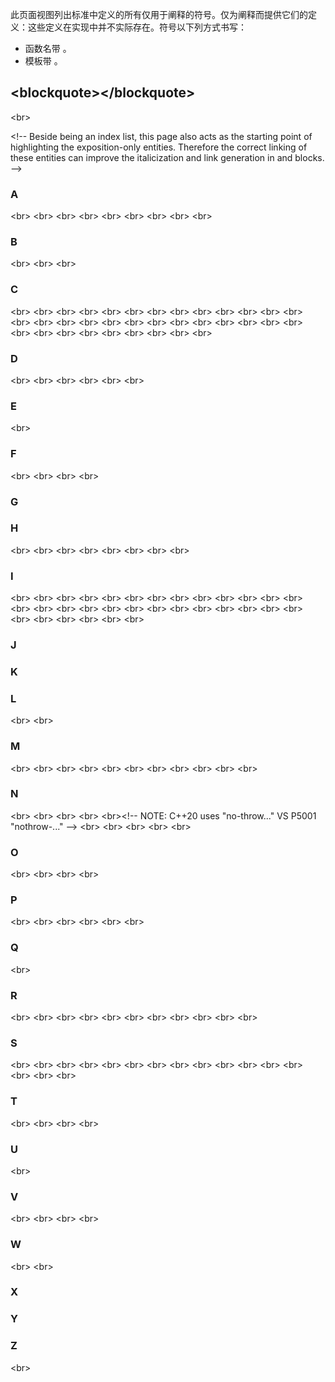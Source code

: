 {{title|仅用于阐释的符号索引}}
{{cpp/symbol index/navbar}}


此页面视图列出标准中定义的所有仅用于阐释的符号。仅为阐释而提供它们的定义：这些定义在实现中并不实际存在。符号以下列方式书写：
* 函数名带 {{tt|()}}。
* 模板带 {{tt|&lt;&gt;}}。

==&lt;blockquote&gt;{{tt|[[#A|A]]  [[#B|B]]  [[#C|C]]  [[#D|D]]  [[#E|E]]  [[#F|F]]  [[#G|G]]  [[#H|H]]  [[#I|I]]  [[#J|J]]  [[#K|K]]  [[#L|L]]  [[#M|M]]  [[#N|N]]  [[#O|O]]  [[#P|P]]  [[#Q|Q]]  [[#R|R]]  [[#S|S]]  [[#T|T]]  [[#U|U]]  [[#V|V]]  [[#W|W]]  [[#X|X]]  [[#Y|Y]]  [[#Z|Z]]}}&lt;/blockquote&gt;==
&lt;br&gt;

{{todo|链接下列符号到它们的相应页面。此符号列表可能不精确：可能缺少一些符号，而且列表中的一些符号可能不值得链接进来。}}
&lt;!-- Beside being an index list, this page also acts as the starting point of highlighting the exposition-only entities. Therefore the correct linking of these entities can improve the italicization and link generation in {{c}} and {{dcl}} blocks. --&gt;

===A===
{{tti|advanceable&lt;&gt;}}&lt;br&gt;
{{tti|all-bidirectional&lt;&gt;}}&lt;br&gt;
{{tti|all-forward&lt;&gt;}}&lt;br&gt;
{{tti|all-random-access&lt;&gt;}}&lt;br&gt;
{{tti|always-true&lt;&gt;}}&lt;br&gt;
{{tti|as-lvalue&lt;&gt;()}}&lt;br&gt;
{{tti|atexit-handler}}&lt;br&gt;
{{tti|await-suspend-result&lt;&gt;}}&lt;br&gt;
{{tti|awaitable-sender&lt;&gt;}}&lt;br&gt;

===B===
{{tti|bidirectional-common&lt;&gt;}}&lt;br&gt;
{{tti|bitmask}}&lt;br&gt;
{{lti|cpp/concepts/boolean-testable|boolean-testable&lt;&gt;}}&lt;br&gt;

===C===
{{tti|c-atexit-handler}}&lt;br&gt;
{{tti|c-compare-pred}}&lt;br&gt;
{{tti|callable&lt;&gt;}}&lt;br&gt;
{{tti|can-reference&lt;&gt;}}&lt;br&gt;
{{tti|cartesian-is-sized-sentinel&lt;&gt;}}&lt;br&gt;
{{tti|cartesian-product-common-arg&lt;&gt;}}&lt;br&gt;
{{tti|cartesian-product-is-bidirectional&lt;&gt;}}&lt;br&gt;
{{tti|cartesian-product-is-common&lt;&gt;}}&lt;br&gt;
{{tti|cartesian-product-is-random-access&lt;&gt;}}&lt;br&gt;
{{tti|cartesian-product-is-sized&lt;&gt;}}&lt;br&gt;
{{tti|class-type&lt;&gt;}}&lt;br&gt;
{{tti|compare-pred}}&lt;br&gt;
{{tti|compares-as&lt;&gt;}}&lt;br&gt;
{{tti|comparison-common-type-with&lt;&gt;}}&lt;br&gt;
{{tti|compatible-joinable-ranges&lt;&gt;}}&lt;br&gt;
{{tti|completion-signature&lt;&gt;}}&lt;br&gt;
{{tti|completion-tag&lt;&gt;}}&lt;br&gt;
{{tti|concat-indirectly-readable&lt;&gt;}}&lt;br&gt;
{{tti|concat-is-bidirectional&lt;&gt;}}&lt;br&gt;
{{tti|concat-is-random-access&lt;&gt;}}&lt;br&gt;
{{tti|concatable&lt;&gt;}}&lt;br&gt;
{{tti|cond-value-type&lt;&gt;}}&lt;br&gt;
{{tti|const-formattable-range&lt;&gt;}}&lt;br&gt;
{{tti|constant-iterator&lt;&gt;}}&lt;br&gt;
{{tti|constexpr-wrapper-like&lt;&gt;}}&lt;br&gt;
{{lti|cpp/ranges/to|container-compatible-range&lt;&gt;}}&lt;br&gt;
{{tti|container-insertable&lt;&gt;}}&lt;br&gt;
{{tti|container-inserter&lt;&gt;}}&lt;br&gt;
{{tti|convertible-to-non-slicing&lt;&gt;}}&lt;br&gt;
{{tti|converts-from-any-cvref&lt;&gt;}}&lt;br&gt;
{{tti|cpp17-bidirectional-iterator&lt;&gt;}}&lt;br&gt;
{{tti|cpp17-forward-iterator&lt;&gt;}}&lt;br&gt;
{{tti|cpp17-input-iterator&lt;&gt;}}&lt;br&gt;
{{tti|cpp17-iterator&lt;&gt;}}&lt;br&gt;
{{tti|cpp17-random-access-iterator&lt;&gt;}}&lt;br&gt;

===D===
{{tti|decay-copy&lt;&gt;()}}&lt;br&gt;
{{tti|decays-to&lt;&gt;}}&lt;br&gt;
{{tti|decrementable&lt;&gt;}}&lt;br&gt;
{{tti|dereferenceable&lt;&gt;}}&lt;br&gt;
{{tti|different-from&lt;&gt;}}&lt;br&gt;
{{tti|div-ceil&lt;&gt;()}}&lt;br&gt;

===E===
{{tti|enable-sender&lt;&gt;}}&lt;br&gt;

===F===
{{tti|fmt-maybe-const&lt;&gt;}}&lt;br&gt;
{{tti|format-arg-store&lt;&gt;}}&lt;br&gt;
{{tti|formattable-with&lt;&gt;}}&lt;br&gt;
{{tti|forwarding-query&lt;&gt;}}&lt;br&gt;

===G===

===H===
{{tti|has-arrow&lt;&gt;}}&lt;br&gt;
{{tti|has-as-awaitable&lt;&gt;}}&lt;br&gt;
{{tti|has-completions&lt;&gt;}}&lt;br&gt;
{{tti|has-elem-type&lt;&gt;}}&lt;br&gt;
{{tti|has-member-element-type&lt;&gt;}}&lt;br&gt;
{{tti|has-member-value-type&lt;&gt;}}&lt;br&gt;
{{tti|has-query&lt;&gt;}}&lt;br&gt;
{{tti|has-tuple-element&lt;&gt;}}&lt;br&gt;

===I===
{{tti|in-matrix&lt;&gt;}}&lt;br&gt;
{{tti|in-object&lt;&gt;}}&lt;br&gt;
{{tti|in-vector&lt;&gt;}}&lt;br&gt;
{{tti|index-pair-like&lt;&gt;}}&lt;br&gt;
{{tti|index-type}}&lt;br&gt;
{{tti|indirect-value-t&lt;&gt;}}&lt;br&gt;
{{tti|indirectly-binary-left-foldable&lt;&gt;}}&lt;br&gt;
{{tti|indirectly-binary-right-foldable&lt;&gt;}}&lt;br&gt;
{{tti|inout-matrix&lt;&gt;}}&lt;br&gt;
{{tti|inout-object&lt;&gt;}}&lt;br&gt;
{{tti|inout-vector&lt;&gt;}}&lt;br&gt;
{{tti|input-iterator&lt;&gt;}}&lt;br&gt;
{{tti|insert-return-type&lt;&gt;}}&lt;br&gt;
{{tti|integer-like-with-usable-difference-type&lt;&gt;}}&lt;br&gt;
{{tti|integral-constant-like&lt;&gt;}}&lt;br&gt;
{{tti|is-awaitable&lt;&gt;}}&lt;br&gt;
{{tti|is-awaiter&lt;&gt;}}&lt;br&gt;
{{tti|is-callable-from&lt;&gt;}}&lt;br&gt;
{{tti|is-default-initializable&lt;&gt;}}&lt;br&gt;
{{tti|is-derived-from-optional&lt;&gt;}}&lt;br&gt;
{{tti|is-derived-from-view-interface&lt;&gt;}}&lt;br&gt;
{{tti|is-extents&lt;&gt;}}&lt;br&gt;
{{tti|is-initializer-list&lt;&gt;}}&lt;br&gt;
{{tti|is-integer-like&lt;&gt;}}&lt;br&gt;
{{tti|is-ref-wrapper&lt;&gt;}}&lt;br&gt;
{{tti|is-sender&lt;&gt;}}&lt;br&gt;
{{tti|is-signed-integer-like&lt;&gt;}}&lt;br&gt;
{{tti|is-vector-bool-reference&lt;&gt;}}&lt;br&gt;
{{tti|iter-key-type&lt;&gt;}}&lt;br&gt;
{{tti|iter-mapped-type&lt;&gt;}}&lt;br&gt;
{{tti|iter-to-alloc-type&lt;&gt;}}&lt;br&gt;
{{tti|iter-value-type&lt;&gt;}}&lt;br&gt;

===J===

===K===

===L===
{{tti|layout-mapping-alike&lt;&gt;}}&lt;br&gt;
{{tti|local-time-format-t&lt;&gt;}}&lt;br&gt;

===M===
{{tti|math-floating-point&lt;&gt;}}&lt;br&gt;
{{tti|max-1-sender-in&lt;&gt;}}&lt;br&gt;
{{tti|maybe-const-adaptor}}&lt;br&gt;
{{tti|maybe-const-container}}&lt;br&gt;
{{tti|maybe-const-map}}&lt;br&gt;
{{tti|maybe-const-r}}&lt;br&gt;
{{tti|maybe-const-set}}&lt;br&gt;
{{tti|maybe-const&lt;&gt;}}&lt;br&gt;
{{tti|maybe-static-ext&lt;&gt;}}&lt;br&gt;
{{tti|movable-box&lt;&gt;}}&lt;br&gt;
{{tti|movable-value&lt;&gt;}}&lt;br&gt;

===N===
{{tti|ncmp}}&lt;br&gt;
{{tti|node-handle&lt;&gt;}}&lt;br&gt;
{{tti|non-propagating-cache&lt;&gt;}}&lt;br&gt;
{{tti|not-a-const-iterator&lt;&gt;}}&lt;br&gt;
{{tti|no-throw-callable&lt;&gt;}}&lt;br&gt;&lt;!-- NOTE: C++20 uses "no-throw..." VS P5001 "nothrow-..." --&gt;
{{lti|cpp/memory/ranges/nothrow_concepts|no-throw-forward-iterator&lt;&gt;}}&lt;br&gt;
{{lti|cpp/memory/ranges/nothrow_concepts|no-throw-forward-range&lt;&gt;}}&lt;br&gt;
{{lti|cpp/memory/ranges/nothrow_concepts|no-throw-input-iterator&lt;&gt;}}&lt;br&gt;
{{lti|cpp/memory/ranges/nothrow_concepts|no-throw-input-range&lt;&gt;}}&lt;br&gt;
{{lti|cpp/memory/ranges/nothrow_concepts|no-throw-sentinel-for&lt;&gt;}}&lt;br&gt;

===O===
{{tti|ord}}&lt;br&gt;
{{tti|out-matrix&lt;&gt;}}&lt;br&gt;
{{tti|out-object&lt;&gt;}}&lt;br&gt;
{{tti|out-vector&lt;&gt;}}&lt;br&gt;

===P===
{{lti|cpp/utility/tuple/tuple-like|pair-like&lt;&gt;}}&lt;br&gt;
{{tti|pair-like-convertible-from&lt;&gt;}}&lt;br&gt;
{{tti|partially-ordered-with&lt;&gt;}}&lt;br&gt;
{{tti|possibly-const-range&lt;&gt;}}&lt;br&gt;
{{tti|possibly-packed-inout-matrix&lt;&gt;}}&lt;br&gt;
{{tti|ptr-traits-elem&lt;&gt;}}&lt;br&gt;

===Q===
{{tti|queryable&lt;&gt;}}&lt;br&gt;

===R===
{{tti|range-default-formatter&lt;&gt;}}&lt;br&gt;
{{tti|range-key-type&lt;&gt;}}&lt;br&gt;
{{tti|range-mapped-type&lt;&gt;}}&lt;br&gt;
{{tti|range-to-alloc-type&lt;&gt;}}&lt;br&gt;
{{tti|range-with-movable-references&lt;&gt;}}&lt;br&gt;
{{tti|reduction-binary-operation&lt;&gt;}}&lt;br&gt;
{{tti|ref-wrap-common-reference-exists-with&lt;&gt;}}&lt;br&gt;
{{tti|reinit-expected&lt;&gt;}}&lt;br&gt;
{{tti|require-constant&lt;&gt;}}&lt;br&gt;
{{tti|reservable-container&lt;&gt;}}&lt;br&gt;
{{tti|returnable-element&lt;&gt;}}&lt;br&gt;

===S===
{{tti|sender-for&lt;&gt;}}&lt;br&gt;
{{tti|sender-in-of&lt;&gt;}}&lt;br&gt;
{{tti|sender-of&lt;&gt;}}&lt;br&gt;
{{tti|signal-handler}}&lt;br&gt;
{{tti|simd-floating-point&lt;&gt;}}&lt;br&gt;
{{tti|simple-allocator&lt;&gt;}}&lt;br&gt;
{{tti|simple-view&lt;&gt;}}&lt;br&gt;
{{tti|single-sender&lt;&gt;}}&lt;br&gt;
{{tti|slide-caches-first&lt;&gt;}}&lt;br&gt;
{{tti|slide-caches-last&lt;&gt;}}&lt;br&gt;
{{tti|slide-caches-nothing&lt;&gt;}}&lt;br&gt;
{{tti|stoppable-callback-for&lt;&gt;}}&lt;br&gt;
{{tti|stoppable-source&lt;&gt;}}&lt;br&gt;
{{tti|stream-extractable&lt;&gt;}}&lt;br&gt;
{{tti|synth-three-way-result&lt;&gt;}}&lt;br&gt;
{{tti|synth-three-way}}&lt;br&gt;

===T===
{{tti|tiny-range&lt;&gt;}}&lt;br&gt;
{{tti|tuple-for-each&lt;&gt;()}}&lt;br&gt;
{{lti|cpp/utility/tuple/tuple-like|tuple-like&lt;&gt;}}&lt;br&gt;
{{tti|tuple-transform&lt;&gt;()}}&lt;br&gt;

===U===
{{tti|uses-nonqualification-pointer-conversion&lt;&gt;}}&lt;br&gt;

===V===
{{tti|valid-completion-for&lt;&gt;}}&lt;br&gt;
{{tti|valid-completion-signatures&lt;&gt;}}&lt;br&gt;
{{tti|valid-specialization&lt;&gt;}}&lt;br&gt;
{{lti|cpp/memory/voidify|voidify&lt;&gt;()}}&lt;br&gt;

===W===
{{tti|weakly-equality-comparable-with&lt;&gt;}}&lt;br&gt;
{{tti|with-reference&lt;&gt;}}&lt;br&gt;

===X===

===Y===

===Z===
{{tti|zip-is-common&lt;&gt;}}&lt;br&gt;

{{langlinks|en|es|ja|ru}}